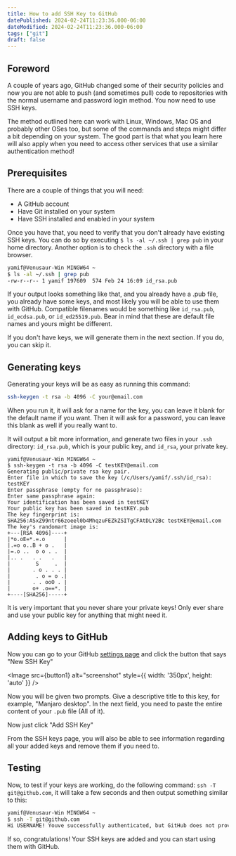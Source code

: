 ```yaml
---
title: How to add SSH Key to GitHub
datePublished: 2024-02-24T11:23:36.000-06:00
dateModified: 2024-02-24T11:23:36.000-06:00
tags: ["git"]
draft: false
---
```


## Foreword

A couple of years ago, GitHub changed some of their security policies and now you are not able to push (and sometimes pull) code to repositories with the normal username and password login method. You now need to use SSH keys.  

The method outlined here can work with Linux, Windows, Mac OS and probably other OSes too, but some of the commands and steps might differ a bit depending on your system. The good part is that what you learn here will also apply when you need to access other services that use a similar authentication method!

## Prerequisites

There are a couple of things that you will need:

- A GitHub account
- Have Git installed on your system
- Have SSH installed and enabled in your system

Once you have that, you need to verify that you don't already have existing SSH keys. You can do so by executing `$ ls -al ~/.ssh | grep pub` in your home directory. Another option is to check the `.ssh` directory with a file browser.

```bash
yamif@Venusaur-Win MINGW64 ~
$ ls -al ~/.ssh | grep pub
-rw-r--r-- 1 yamif 197609  574 Feb 24 16:09 id_rsa.pub
```

If your output looks something like that, and you already have a .pub file, you already have some keys, and most likely you will be able to use them with GitHub. Compatible filenames would be something like `id_rsa.pub`, `id_ecdsa.pub`, or `id_ed25519.pub`. Bear in mind that these are default file names and yours might be different.

If you don't have keys, we will generate them in the next section. If you do, you can skip it.

## Generating keys

Generating your keys will be as easy as running this command:

```bash
ssh-keygen -t rsa -b 4096 -C your@email.com
```
When you run it, it will ask for a name for the key, you can leave it blank for the default name if you want. Then it will ask for a password, you can leave this blank as well if you really want to.

It will output a bit more information, and generate two files in your `.ssh` directory: `id_rsa.pub`, which is your public key, and `id_rsa`, your private key.

```shell
yamif@Venusaur-Win MINGW64 ~
$ ssh-keygen -t rsa -b 4096 -C testKEY@email.com
Generating public/private rsa key pair.
Enter file in which to save the key (/c/Users/yamif/.ssh/id_rsa): testKEY
Enter passphrase (empty for no passphrase):
Enter same passphrase again:
Your identification has been saved in testKEY
Your public key has been saved in testKEY.pub
The key fingerprint is:
SHA256:ASxZ99ntr66zoeel0b4MhqzuFEZkZSITgCFAtDLY2Bc testKEY@email.com
The key's randomart image is:
+---[RSA 4096]----+
|*o.oE=*.=.o      |
|.=o o..B + o .   |
|=.o ..  o o . .  |
|.. .   . .   .   |
|        S     .  |
|       . o . . . |
|        . o = o .|
|       . . ooO . |
|       o+ .o==*. |
+----[SHA256]-----+
```

<Note>

It is very important that you never share your private keys!
Only ever share and use your public key for anything that might need it.

</Note>

## Adding keys to GitHub

Now you can go to your GitHub [settings page](https://github.com/settings/keys) and click the button that says "New SSH Key" 

<Image src={button1} alt="screenshot" style={{ width: '350px', height: 'auto' }}  />

Now you will be given two prompts. Give a descriptive title to this key, for example, "Manjaro desktop". In the next field, you need to paste the entire content of your `.pub` file (All of it).

Now just click "Add SSH Key"

From the SSH keys page, you will also be able to see information regarding all your added keys and remove them if you need to.

## Testing

Now, to test if your keys are working, do the following command: `ssh -T git@github.com`, it will take a few seconds and then output something similar to this: 
```bash
yamif@Venusaur-Win MINGW64 ~
$ ssh -T git@github.com
Hi USERNAME! Youve successfully authenticated, but GitHub does not provide shell access.
```
If so, congratulations! Your SSH keys are added and you can start using them with GitHub.
